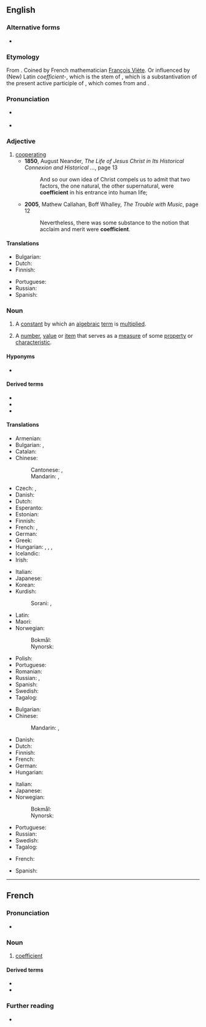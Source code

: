 {{also|coëfficient|coëfficiënt}}
==English==
{{wikipedia}}

===Alternative forms===
* {{l|en|coëfficient}}

===Etymology===
From {{etyl|fr|en}} {{m|fr|coefficient}}. Coined by French mathematician [[w:François Viète|François Viète]]. Or influenced by (New) Latin ''coefficient-'', which is the stem of {{m|la|coefficiens}}, which is a substantivation of the present active participle of {{m|la|coefficere}}, which comes from {{m|la|co-}} and {{m|la|efficere}}.

===Pronunciation===
* {{a|UK}} {{IPA|en|/ˌkəʊ.ɪˈfɪʃn̩t/|/ˌkəʊ.iˈfɪʃn̩t/}}
* {{rhymes|en|ɪʃənt}}

===Adjective===
{{en-adj}}

# [[cooperating]]
#* '''1850''', August Neander, ''The Life of Jesus Christ in Its Historical Connexion and Historical ...'', page 13
#*: And so our own idea of Christ compels us to admit that two factors, the one natural, the other supernatural, were '''coefficient''' in his entrance into human life;
#* '''2005''', Mathew Callahan, Boff Whalley, ''The Trouble with Music'', page 12
#*: Nevertheless, there was some substance to the notion that acclaim and merit were '''coefficient'''.

====Translations====
{{trans-top|cooperating}}
* Bulgarian: {{t+|bg|съдействащ}}
* Dutch: {{t+|nl|behulpzaam}}
* Finnish: {{t|fi|myötävaikuttava}}
{{trans-mid}}
* Portuguese: {{t+|pt|coeficiente}}
* Russian: {{t+|ru|содействующий}}
* Spanish: {{t+|es|coeficiente}}
{{trans-bottom}}

===Noun===
{{en-noun}}

# {{lb|en|mathematics}} A [[constant]] by which an [[algebraic]] [[term]] is [[multiply|multiplied]].
# A [[number]], [[value]] or [[item]] that serves as a [[measure]] of some [[property]] or [[characteristic]].

====Hyponyms====
* {{sense|a number, value or item that serves as a measure of some property or characteristic}} {{l|en|coefficient of friction}}

====Derived terms====
* {{l|en|coefficient of friction}}
* {{l|en|correlation coefficient}}
* {{l|en|Gini coefficient}}

====Translations====
{{trans-top|algebraic constant}}
* Armenian: {{t+|hy|գործակից}}
* Bulgarian: {{t+|bg|фа́ктор|m}}, {{t|bg|коефицие́нт|m}}
* Catalan: {{t|ca|coeficient|m}}
* Chinese:
*: Cantonese: {{t|yue|係數|sc=Hani}}, {{t|yue|系数|tr=hai6 sou3|sc=Hani}}
*: Mandarin: {{t+|cmn|係數|sc=Hani}}, {{t+|cmn|系数|tr=xìshù|sc=Hani}}
* Czech: {{t+|cs|koeficient|m}}, {{t|cs|součinitel|m}}
* Danish: {{t|da|koefficient|c}}
* Dutch: {{t+|nl|coëfficiënt|m}}
* Esperanto: {{t|eo|koeficiento}}
* Estonian: {{t|et|koefitsent}}
* Finnish: {{t+|fi|kerroin}}
* French: {{t+|fr|coefficient|m}}, {{t+|fr|facteur|m}}
* German: {{t+|de|Koeffizient|m}}
* Greek: {{t+|el|συντελεστής|m}}
* Hungarian: {{t+|hu|együttható}}, {{t+|hu|szorzó}}, {{t|hu|szorzótényező}}, {{t-check|hu|koefficiens}}
* Icelandic: {{t|is|stuðull|m}}
* Irish: {{t|ga|comhéifeacht|f}}
{{trans-mid}}
* Italian: {{t+|it|coefficiente|m}}
* Japanese: {{t+|ja|係数|tr=けいすう, keisū}}
* Korean: {{t+|ko|계수}}
* Kurdish:
*: Sorani: {{t+|ku|ھاوکۆڵکە}}, {{t+|ku|فاکتەری ھاوبەش}}
* Latin: {{t+|la|coefficiēns}}
* Maori: {{t|mi|tauwhakarea}}
* Norwegian:
*: Bokmål: {{t|nb|koeffisient|m}}
*: Nynorsk: {{t|nn|koeffisient|m}}
* Polish: {{t+|pl|współczynnik|m}}
* Portuguese: {{t+|pt|coeficiente|m}}
* Romanian: {{t+|ro|coeficient|m}}
* Russian: {{t+|ru|коэффицие́нт|m}}, {{t+|ru|фа́ктор|m}}
* Spanish: {{t+|es|coeficiente|m}}
* Swedish: {{t+|sv|koefficient|c}}
* Tagalog: {{t|tl|katuwang}}
{{trans-bottom}}

{{trans-top|measure of some property or characteristic}}
* Bulgarian: {{t|bg|коефицие́нт|m}}
* Chinese:
*: Mandarin: {{t+|cmn|係數|sc=Hani}}, {{t+|cmn|系数|tr=xìshù|sc=Hani}}
* Danish: {{t|da|koefficient|c}}
* Dutch: {{t+|nl|coëfficiënt|m}}
* Finnish: {{t+|fi|kerroin}}
* French: {{t+|fr|coefficient|m}}
* German: {{t+|de|Koeffizient|m}}
* Hungarian: {{t+|hu|együttható}}
{{trans-mid}}
* Italian: {{t+|it|coefficiente|m}}
* Japanese: {{t+|ja|係数|tr=けいすう, keisū}}
* Norwegian:
*: Bokmål: {{t|nb|koeffisient|m}}
*: Nynorsk: {{t|nn|koeffisient|m}}
* Portuguese: {{t+|pt|coeficiente|m}}
* Russian: {{t+|ru|коэффицие́нт|m}}
* Swedish: {{t+|sv|koefficient|c}}
* Tagalog: {{t|tl|katuwang}}
{{trans-bottom}}

{{checktrans-top}}
* French: {{t+check|fr|coefficient|m}}
{{trans-mid}}
* Spanish: {{t+check|es|coeficiente|m}}
{{trans-bottom}}

----

==French==

===Pronunciation===
* {{fr-IPA|coéfficiant}}

===Noun===
{{fr-noun|m}}

# [[#English|coefficient]]

====Derived terms====
* {{l|fr|coefficient d'erreur}}
* {{l|fr|coefficient de remplissage}}

===Further reading===
* {{R:TLFi}}